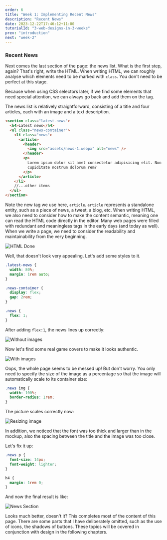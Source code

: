 ```yaml
---
order: 6
title: "Week 1: Implementing Recent News"
description: "Recent News"
date: 2023-12-22T17:46:12+11:00
tutorialId: "3-web-designs-in-3-weeks"
prev: "introduction"
next: "week-2"
---
```


### Recent News

Next comes the last section of the page: the news list. What is the first step, again? That's right, write the HTML. When writing HTML, we can roughly analyse which elements need to be marked with `class`. You don't need to be perfect at this stage.

Because when using CSS selectors later, if we find some elements that need special attention, we can always go back and add them on the tag.

The news list is relatively straightforward, consisting of a title and four articles, each with an image and a text description.

```html
<section class="latest-news">
  <h4>Latest news</h4>
  <ul class="news-container">
    <li class="news">
      <article>
        <header>
          <img src="assets/news-1.webpx" alt="news" />
        </header>
        <p>
          Lorem ipsum dolor sit amet consectetur adipisicing elit. Non sit
          cupiditate nostrum dolorum rem?
        </p>
      </article>
    </li>
    //...other items
  </ul>
</section>
```

Note the new tag we use here, `article`. `article` represents a standalone entity, such as a piece of news, a tweet, a blog, etc. When writing HTML, we also need to consider how to make the content semantic, meaning one can read the HTML code directly in the editor. Many web pages were filled with redundant and meaningless tags in the early days (and today as well). When we write a page, we need to consider the readability and maintainability from the very beginning.

![HTML Done](/tutorials/3-web-designs-in-3-weeks/week-1/news-html.png)

Well, that doesn't look very appealing. Let's add some styles to it.

```css
.latest-news {
  width: 80%;
  margin: 1rem auto;
}

.news-container {
  display: flex;
  gap: 2rem;
}

.news {
  flex: 1;
}
```

After adding `flex:1`, the news lines up correctly:

![Without images](/tutorials/3-web-designs-in-3-weeks/week-1/news-flex.png)

Now let's find some real game covers to make it looks authentic.

![With images](/tutorials/3-web-designs-in-3-weeks/week-1/news-images-broken.png)

Oops, the whole page seems to be messed up! But don't worry. You only need to specify the size of the image as a percentage so that the image will automatically scale to its container size:

```css
.news img {
  width: 100%;
  border-radius: 1rem;
}
```

The picture scales correctly now:

![Resizing image](/tutorials/3-web-designs-in-3-weeks/week-1/news-images-resized.png)

In addition, we noticed that the font was too thick and larger than in the mockup, also the spacing between the title and the image was too close.

Let's fix it up:

```css
.news p {
  font-size: 14px;
  font-weight: lighter;
}

h4 {
  margin: 1rem 0;
}
```

And now the final result is like:

![News Section](/tutorials/3-web-designs-in-3-weeks/week-1/news-final.png)

Looks much better, doesn't it? This completes most of the content of this page. There are some parts that I have deliberately omitted, such as the use of icons, the shadows of buttons. These topics will be covered in conjunction with design in the following chapters.
